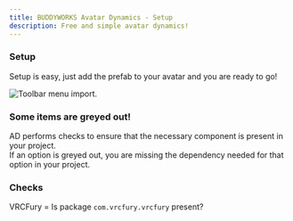```yaml
---
title: BUDDYWORKS Avatar Dynamics - Setup
description: Free and simple avatar dynamics!
---
```


### Setup

Setup is easy, just add the prefab to your avatar and you are ready to go!

![Toolbar menu import.](./img/001.png)  


### Some items are greyed out!
AD performs checks to ensure that the necessary component is present in your project.  
If an option is greyed out, you are missing the dependency needed for that option in your project.  

### Checks  
VRCFury = Is package `com.vrcfury.vrcfury` present?  